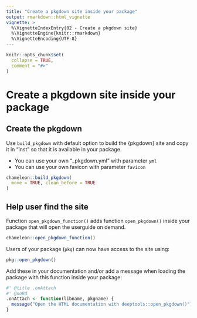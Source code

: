 ```yaml
---
title: "Create a pkgdown site inside your package"
output: rmarkdown::html_vignette
vignette: >
  %\VignetteIndexEntry{02 - Create a pkgdown site}
  %\VignetteEngine{knitr::rmarkdown}
  %\VignetteEncoding{UTF-8}
---
```


<script type="text/javascript">
$(document).ready(function () {
  window.initializeCodeFolding("show" === "show");
});
</script>

```r
knitr::opts_chunk$set(
  collapse = TRUE,
  comment = "#>"
)
```

# Create a pkgdown site inside your package

## Create the pkgdown

Use `build_pkgdown` with default option to build the {pkgdown} site and copy it in "inst" so that it is available in your package.

- You can use your own "_pkgdown.yml" with parameter `yml`
- You can use your own favicon with parameter `favicon`

```r
chameleon::build_pkgdown(
  move = TRUE, clean_before = TRUE
)
```

## Help user find the site

Function `open_pkgdown_function()` adds function `open_pkgdown()` inside your package that will open the userguide on demand.

```r
chameleon::open_pkgdown_function()
```

Users of your package (`pkg`) can now have access to the site using:  

```r
pkg::open_pkgdown()
```

Add these in your documentation and/or add a message when loading the package with this function inside your package:

```r
#' @title .onAttach
#' @noRd
.onAttach <- function(libname, pkgname) {
  message("Open the HTML documentation with deeptools::open_pkgdown()")
}
```
